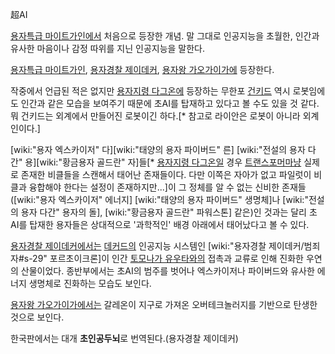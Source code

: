 超AI

[[용자특급 마이트가인]]에서 처음으로 등장한 개념.
말 그대로 인공지능을 초월한, 인간과 유사한 마음이나 감정 따위를 지닌 인공지능을 말한다.

[[용자특급 마이트가인]], [[용자경찰 제이데커]], [[용자왕 가오가이가]]에 등장한다.

작중에서 언급된 적은 없지만 [[용자지령 다그온]]에 등장하는 무한포 [[건키드]] 역시 로봇임에도 인간과 같은 모습을 보여주기 때문에 초AI를 탑재하고 있다고 볼 수도 있을 것 같다. 뭐 건키드는 외계에서 만들어진 로봇이긴 하다.[* 참고로 라이안은 로봇이 아니라 외계인이다.]

[wiki:"용자 엑스카이저" 다][wiki:"태양의 용자 파이버드" 른] [wiki:"전설의 용자 다간" 용][wiki:"황금용자 골드란" 자]들[* [[용자지령 다그온]]일 경우 [[트랜스포머]]마냥 실제로 존재한 비클들을 스캔해서 태어난 존재들이다. 다만 이쪽은 자아가 없고 파일럿이 비클과 융합해야 한다는 설정이 존재하지만...]이 그 정체를 알 수 없는 신비한 존재들([wiki:"용자 엑스카이저" 에너지] [wiki:"태양의 용자 파이버드" 생명체]나 [wiki:"전설의 용자 다간" 용자의 돌], [wiki:"황금용자 골드란" 파워스톤] 같은)인 것과는 달리 초AI를 탑재한 용자들은 상대적으로 '과학적인' 배경 아래에서 태어났다고 볼 수 있다. 

[[용자경찰 제이데커]]에서는 [[데커드]]의 인공지능 시스템인 [wiki:"용자경찰 제이데커/범죄자#s-29" 포르초이크론]이 인간 [[토모나가 유우타]]와의 접촉과 교류로 인해 진화한 우연의 산물이었다. 종반부에서는 초AI의 범주를 벗어나 엑스카이저나 파이버드와 유사한 에너지 생명체로 진화하는 모습도 보인다.

[[용자왕 가오가이가]]에서는 갈레온이 지구로 가져온 오버테크놀러지를 기반으로 탄생한 것으로 보인다.

한국판에서는 대개 '''초인공두뇌'''로 번역된다.(용자경찰 제이데커)
